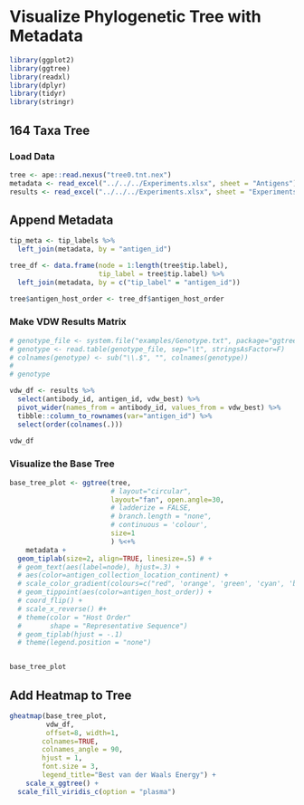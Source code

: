 # Visualize Phylogenetic Tree with Metadata

```r
library(ggplot2)
library(ggtree)
library(readxl)
library(dplyr)
library(tidyr)
library(stringr)
```
## 164 Taxa Tree

### Load Data

```r
tree <- ape::read.nexus("tree0.tnt.nex")
metadata <- read_excel("../../../Experiments.xlsx", sheet = "Antigens")
results <- read_excel("../../../Experiments.xlsx", sheet = "Experiments")
```


## Append Metadata

```r
tip_meta <- tip_labels %>%
  left_join(metadata, by = "antigen_id")

tree_df <- data.frame(node = 1:length(tree$tip.label),
                      tip_label = tree$tip.label) %>% 
  left_join(metadata, by = c("tip_label" = "antigen_id"))

tree$antigen_host_order <- tree_df$antigen_host_order 
```

### Make VDW Results Matrix

```r
# genotype_file <- system.file("examples/Genotype.txt", package="ggtree")
# genotype <- read.table(genotype_file, sep="\t", stringsAsFactor=F)
# colnames(genotype) <- sub("\\.$", "", colnames(genotype))
# 
# genotype

vdw_df <- results %>% 
  select(antibody_id, antigen_id, vdw_best) %>% 
  pivot_wider(names_from = antibody_id, values_from = vdw_best) %>% 
  tibble::column_to_rownames(var="antigen_id") %>% 
  select(order(colnames(.)))

vdw_df

```




### Visualize the Base Tree

```r
base_tree_plot <- ggtree(tree,
                         # layout="circular", 
                         layout="fan", open.angle=30,
                         # ladderize = FALSE,
                         # branch.length = "none",
                         # continuous = 'colour',
                         size=1
                         ) %<+% 
    metadata +
  geom_tiplab(size=2, align=TRUE, linesize=.5) # +
  # geom_text(aes(label=node), hjust=.3) +
  # aes(color=antigen_collection_location_continent) + 
  # scale_color_gradient(colours=c("red", 'orange', 'green', 'cyan', 'blue')) +
  # geom_tippoint(aes(color=antigen_host_order)) +
  # coord_flip() +
  # scale_x_reverse() #+
  # theme(color = "Host Order"
  #       shape = "Representative Sequence")
  # geom_tiplab(hjust = -.1)
  # theme(legend.position = "none")


base_tree_plot
```


## Add Heatmap to Tree

```r

gheatmap(base_tree_plot,
         vdw_df,
         offset=8, width=1, 
        colnames=TRUE,
        colnames_angle = 90,
        hjust = 1,
        font.size = 3,
        legend_title="Best van der Waals Energy") +
    scale_x_ggtree() +
  scale_fill_viridis_c(option = "plasma")
```
